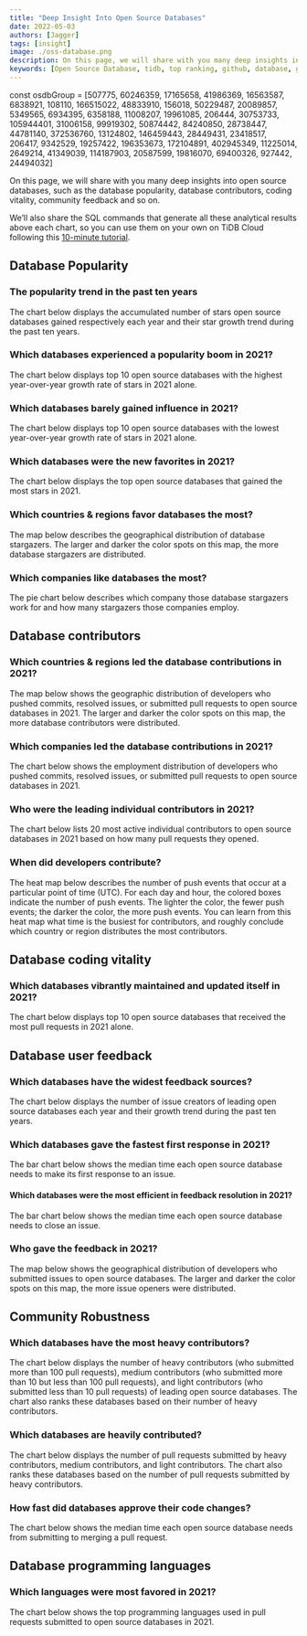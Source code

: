 ```yaml
---
title: "Deep Insight Into Open Source Databases"
date: 2022-05-03
authors: [Jagger]
tags: [insight]
image: ./oss-database.png
description: On this page, we will share with you many deep insights into open source databases, such as the database popularity, database contributors, coding vitality, community feedback and so on.  
keywords: [Open Source Database, tidb, top ranking, github, database, github archive, gitHub metrics]
---
```


const osdbGroup = [507775, 60246359, 17165658, 41986369, 16563587, 6838921, 108110, 166515022, 48833910, 156018, 50229487, 20089857, 5349565, 6934395, 6358188, 11008207, 19961085, 206444, 30753733, 105944401, 31006158, 99919302, 50874442, 84240850, 28738447, 44781140, 372536760, 13124802, 146459443, 28449431, 23418517, 206417, 9342529, 19257422, 196353673, 172104891, 402945349, 11225014, 2649214, 41349039, 114187903, 20587599, 19816070, 69400326, 927442, 24494032]

On this page, we will share with you many deep insights into open source databases, such as the database popularity, database contributors, coding vitality, community feedback and so on. 

We’ll also share the SQL commands that generate all these analytical results above each chart, so you can use them on your own on TiDB Cloud following this [10-minute tutorial](/blog/try-it-yourself/). 

<!--truncate-->

## Database Popularity

### The popularity trend in the past ten years

The chart below displays the accumulated number of stars open source databases gained respectively each year and their star growth trend during the past ten years.

<CommonChart
    chart='dynamic-stars'
    category='archive/2021/repo-racing-by-stars'
    formatSql={false}
    field='database'
/>

### Which databases experienced a popularity boom in 2021?

The chart below displays top 10 open source databases with the highest year-over-year growth rate of stars in 2021 alone.

<CommonChart
  chart='yoychart'
  category='archive/2021/repo-ranking-by-yoy-stars-growth'
  formatSql={false}
  field='database'
/>

### Which databases barely gained influence in 2021?

The chart below displays top 10 open source databases with the lowest year-over-year growth rate of stars in 2021 alone. 

<CommonChart
    chart='yoychart'
    category='archive/2021/repo-ranking-by-yoy-stars-growth-least'
    formatSql={false}
    field='database'
/>

### Which databases were the new favorites in 2021?

The chart below displays the top open source databases that gained the most stars in 2021. 

<CommonChart
  chart='barchart'
  category='archive/2021/repo-ranking-by-stars-growth'
  formatSql={false}
  categoryIndex='repo_name'
  valueIndex='stars'
  seriesName='Stars'
  field='database'
  limit={10}
/>

### Which countries & regions favor databases the most? 

The map below describes the geographical distribution of database stargazers. The larger and darker the color spots on this map, the more database stargazers are distributed.

<CommonChart
  chart='worldmapchart'
  category='analyze-stars-map'
  formatSql={false}
  categoryIndex='country_or_area'
  valueIndex='count'
  seriesName='stargazers'
  effect={false}
  size={56}
  repoId={osdbGroup}
/>

### Which companies like databases the most?

The pie chart below describes which company those database stargazers work for and how many stargazers those companies employ.

<CommonChart
  chart='piechart'
  category='analyze-stars-company'
  formatSql={false}
  categoryIndex='company_name'
  valueIndex='stargazers'
  categoryType='owner'
  seriesName='Stargazers'
  repoId={osdbGroup}
/>

## Database contributors 

### Which countries & regions led the database contributions in 2021? 

The map below shows the geographic distribution of developers who pushed commits, resolved issues, or submitted pull requests to open source databases in 2021. The larger and darker the color spots on this map, the more database contributors were distributed.

<CommonChart
  chart='worldmapchart'
  category='archive/2021/country-ranking-by-contributions'
  formatSql={false}
  categoryIndex='country_code'
  seriesName='Contributions'
  valueIndex='contributions'
  field='database'
/>

### Which companies led the database contributions in 2021?

The chart below shows the employment distribution of developers who pushed commits, resolved issues, or submitted pull requests to open source databases in 2021.

<CommonChart
  chart='barchart'
  category='archive/2021/company-ranking-by-contributions'
  formatSql={false}
  categoryIndex='company'
  valueIndex='contributions'
  seriesName='Contributions'
  categoryType={false}
  field='database'
/>

### Who were the leading individual contributors in 2021?

The chart below lists 20 most active individual contributors to open source databases in 2021 based on how many pull requests they opened.

<CommonChart
  chart='barchart'
  category='archive/2021/repo-pr-creator-ranking-by-prs'
  formatSql={false}
  categoryIndex='actor_login'
  valueIndex='prs'
  categoryType='owner'
  seriesName='PRs'
  field='database'
  n={20}
/>

### When did developers contribute?

The heat map below describes the number of push events that occur at a particular point of time (UTC). For each day and hour, the colored boxes indicate the number of push events. The lighter the color, the fewer push events; the darker the color, the more push events. You can learn from this heat map what time is the busiest for contributors, and roughly conclude which country or region distributes the most contributors.


<CommonChart
  chart='heatmapchart'
  category='analyze-commits-time-distribution'
  xIndex='hour'
  yIndex='dayofweek'
  valueIndex='pushes'
  formatSql={false}
  repoId={osdbGroup}
/>

## Database coding vitality

### Which databases vibrantly maintained and updated itself in 2021?

The chart below displays top 10 open source databases that received the most pull requests in 2021 alone.

<CommonChart
  chart='barchart'
  category='archive/2021/repo-ranking-by-prs'
  formatSql={false}
  categoryIndex='repo_name'
  valueIndex='prs'
  seriesName='PRs'
  field='database'
  n={10}
/>

## Database user feedback 

### Which databases have the widest feedback sources?

The chart below displays the number of issue creators of leading open source databases each year and their growth trend during the past ten years.

<CommonChart
  chart='barchart'
  category='archive/2021/repo-ranking-by-issue-creators'
  formatSql={false}
  categoryIndex='repo_name'
  valueIndex='issues'
  seriesName='Issue Creators'
  categoryType={false}
  field='database'
  n={10}
/>

### Which databases gave the fastest first response in 2021?

The bar chart below shows the median time each open source database needs to make its first response to an issue.

<CommonChart
  chart='barchart'
  category='archive/2021/repo-ranking-by-issue-open-to-first-respond'
  formatSql={false}
  categoryIndex='repo_name'
  valueIndex='days'
  seriesName='Days'
  categoryType={false}
  field='database'
  n={10}
/>

#### Which databases were the most efficient in feedback resolution in 2021?

The bar chart below shows the median time each open source database needs to close an issue.

<CommonChart
  chart='barchart'
  category='archive/2021/repo-ranking-by-issue-open-to-close'
  formatSql={false}
  categoryIndex='repo_name'
  valueIndex='days'
  seriesName='Days'
  categoryType={false}
  field='database'
  n={10}
/>

### Who gave the feedback in 2021?

The map below shows the geographical distribution of developers who submitted issues to open source databases. The larger and darker the color spots on this map, the more issue openers were distributed. 

<CommonChart
  chart='worldmapchart'
  category='analyze-issue-creators-map'
  formatSql={false}
  categoryIndex='country_or_area'
  valueIndex='count'
  seriesName='Issue openers'
  effect={false}
  size={56}
  repoId={osdbGroup}
/>

## Community Robustness

### Which databases have the most heavy contributors? 

The chart below displays the number of heavy contributors (who submitted more than 100 pull requests), medium contributors (who submitted more than 10 but less than 100 pull requests), and light contributors (who submitted less than 10 pull requests) of leading open source databases. The chart also ranks these databases based on their number of heavy contributors. 

<ContributorsCharts type='contributors' field='database'/>

### Which databases are heavily contributed?

The chart below displays the number of pull requests submitted by heavy contributors, medium contributors, and light contributors. The chart also ranks these databases based on the number of pull requests submitted by heavy contributors. 

<ContributorsCharts type='prs' field='database'/>

### How fast did databases approve their code changes?

The chart below shows the median time each open source database needs from submitting to merging a pull request.

<CommonChart
  chart='barchart'
  category='archive/2021/repo-ranking-by-pr-open-to-merge'
  formatSql={false}
  categoryIndex='repo_name'
  valueIndex='days'
  seriesName='Days'
  categoryType={false}
  field='database'
  n={20}
/>

## Database programming languages

### Which languages were most favored in 2021?

The chart below shows the top programming languages used in pull requests submitted to open source databases in 2021.

<CommonChart
    chart='barchart'
    category='archive/2021/language-ranking-by-prs'
    formatSql={false}
    categoryIndex='language'
    valueIndex='prs'
    categoryType='lang'
    seriesName='PRs'
    field='database'
/>